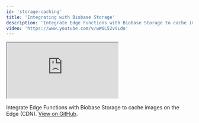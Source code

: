 ```yaml
---
id: 'storage-caching'
title: 'Integrating with Biobase Storage'
description: 'Integrate Edge Functions with Biobase Storage to cache images on the Edge (CDN).'
video: 'https://www.youtube.com/v/wW6L52v9Ldo'
---
```


<div class="video-container">
  <iframe
    src="https://www.youtube-nocookie.com/embed/wW6L52v9Ldo"
    frameBorder="1"
    allow="accelerometer; autoplay; clipboard-write; encrypted-media; gyroscope; picture-in-picture"
    allowFullScreen
  ></iframe>
</div>

Integrate Edge Functions with Biobase Storage to cache images on the Edge (CDN). [View on GitHub](https://github.com/biobase-ai/biobase/tree/master/examples/edge-functions/biobase/functions/og-image-with-storage-cdn).
